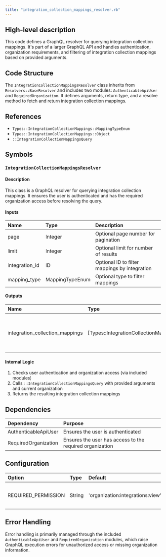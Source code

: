 ```yaml
---
title: "integration_collection_mappings_resolver.rb"
---
```


## High-level description
This code defines a GraphQL resolver for querying integration collection mappings. It's part of a larger GraphQL API and handles authentication, organization requirements, and filtering of integration collection mappings based on provided arguments.

## Code Structure
The `IntegrationCollectionMappingsResolver` class inherits from `Resolvers::BaseResolver` and includes two modules: `AuthenticableApiUser` and `RequiredOrganization`. It defines arguments, return type, and a resolve method to fetch and return integration collection mappings.

## References
- `Types::IntegrationCollectionMappings::MappingTypeEnum`
- `Types::IntegrationCollectionMappings::Object`
- `::IntegrationCollectionMappingsQuery`

## Symbols

### `IntegrationCollectionMappingsResolver`
#### Description
This class is a GraphQL resolver for querying integration collection mappings. It ensures the user is authenticated and has the required organization access before resolving the query.

#### Inputs
| Name | Type | Description |
|:-----|:-----|:------------|
| page | Integer | Optional page number for pagination |
| limit | Integer | Optional limit for number of results |
| integration_id | ID | Optional ID to filter mappings by integration |
| mapping_type | MappingTypeEnum | Optional type to filter mappings |

#### Outputs
| Name | Type | Description |
|:-----|:-----|:------------|
| integration_collection_mappings | [Types::IntegrationCollectionMappings::Object] | Collection of integration collection mapping objects |

#### Internal Logic
1. Checks user authentication and organization access (via included modules)
2. Calls `::IntegrationCollectionMappingsQuery` with provided arguments and current organization
3. Returns the resulting integration collection mappings

## Dependencies
| Dependency | Purpose |
|:-----------|:--------|
| AuthenticableApiUser | Ensures the user is authenticated |
| RequiredOrganization | Ensures the user has access to the required organization |

## Configuration
| Option | Type | Default | Description |
|:-------|:-----|:--------|:------------|
| REQUIRED_PERMISSION | String | 'organization:integrations:view' | Permission required to access this resolver |

## Error Handling
Error handling is primarily managed through the included `AuthenticableApiUser` and `RequiredOrganization` modules, which raise GraphQL execution errors for unauthorized access or missing organization information.
